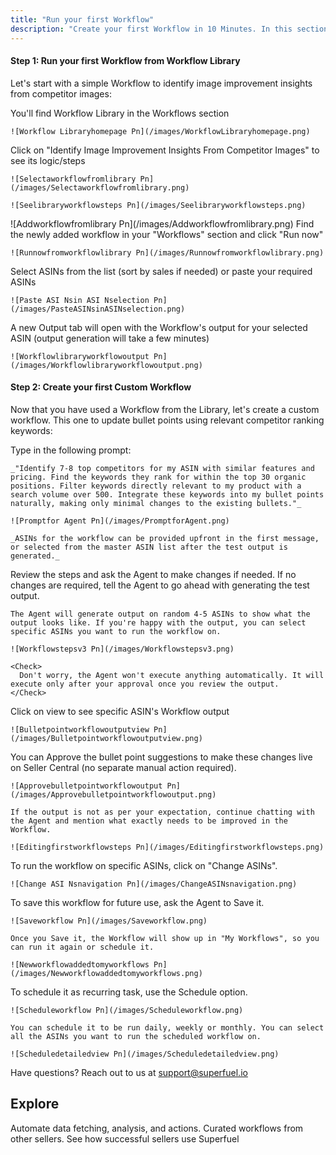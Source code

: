 ```yaml
---
title: "Run your first Workflow"
description: "Create your first Workflow in 10 Minutes. In this section we'll cover how you can run a Workflow from the Workflow Library, as well as how you can create your own custom Workflow."
---
```


#### **Step 1: Run your first Workflow from Workflow Library**

Let's start with a simple Workflow to identify image improvement insights from competitor images:

<Steps>
  <Step title="Navigate to Workflow Library" titleSize="p">
    You'll find Workflow Library in the Workflows section

    ![Workflow Libraryhomepage Pn](/images/WorkflowLibraryhomepage.png)
  </Step>
  <Step title="Click on a Workflow to see its logic and steps" titleSize="p">
    Click on "Identify Image Improvement Insights From Competitor Images" to see its logic/steps

    ![Selectaworkflowfromlibrary Pn](/images/Selectaworkflowfromlibrary.png)

    ![Seelibraryworkflowsteps Pn](/images/Seelibraryworkflowsteps.png)
  </Step>
  <Step title='"Add" the Workflow to your account '>
    ![Addworkflowfromlibrary Pn](/images/Addworkflowfromlibrary.png)
  </Step>
  <Step title="Run the new Workflow">
    Find the newly added workflow in your "Workflows" section and click "Run now"

    ![Runnowfromworkflowlibrary Pn](/images/Runnowfromworkflowlibrary.png)
  </Step>
  <Step title="Select ASINs">
    Select ASINs from the list (sort by sales if needed) or paste your required ASINs

    ![Paste ASI Nsin ASI Nselection Pn](/images/PasteASINsinASINselection.png)
  </Step>
  <Step title="View the Output in the new Output tab">
    A new Output tab will open with the Workflow's output for your selected ASIN (output generation will take a few minutes)

    ![Workflowlibraryworkflowoutput Pn](/images/Workflowlibraryworkflowoutput.png)
  </Step>
</Steps>

#### **Step 2: Create your first Custom Workflow**

Now that you have used a Workflow from the Library, let's create a custom workflow. This one to update bullet points using relevant competitor ranking keywords:

<Steps>
  <Step title="Navigate to Agent">
    
  </Step>
  <Step title="Send a simple prompt to the Agent">
    Type in the following prompt:

    _"Identify 7-8 top competitors for my ASIN with similar features and pricing. Find the keywords they rank for within the top 30 organic positions. Filter keywords directly relevant to my product with a search volume over 500. Integrate these keywords into my bullet points naturally, making only minimal changes to the existing bullets."_

    ![Promptfor Agent Pn](/images/PromptforAgent.png)

    _ASINs for the workflow can be provided upfront in the first message, or selected from the master ASIN list after the test output is generated._
  </Step>
  <Step title="Review the Steps proposed by the Agent">
    Review the steps and ask the Agent to make changes if needed. If no changes are required, tell the Agent to go ahead with generating the test output.

    The Agent will generate output on random 4-5 ASINs to show what the output looks like. If you're happy with the output, you can select specific ASINs you want to run the workflow on.

    ![Workflowstepsv3 Pn](/images/Workflowstepsv3.png)

    <Check>
      Don't worry, the Agent won't execute anything automatically. It will execute only after your approval once you review the output.
    </Check>
  </Step>
  <Step title="Review the test output">
    Click on view to see specific ASIN's Workflow output

    ![Bulletpointworkflowoutputview Pn](/images/Bulletpointworkflowoutputview.png)
  </Step>
  <Step title="Approve the output, or continue refining the Workflow">
    You can Approve the bullet point suggestions to make these changes live on Seller Central (no separate manual action required).

    ![Approvebulletpointworkflowoutput Pn](/images/Approvebulletpointworkflowoutput.png)

    If the output is not as per your expectation, continue chatting with the Agent and mention what exactly needs to be improved in the Workflow.

    ![Editingfirstworkflowsteps Pn](/images/Editingfirstworkflowsteps.png)
  </Step>
  <Step title="Select specific ASINs to run the workflow">
    To run the workflow on specific ASINs, click on "Change ASINs".

    ![Change ASI Nsnavigation Pn](/images/ChangeASINsnavigation.png)
  </Step>
  <Step title="Save the Workflow">
    To save this workflow for future use, ask the Agent to Save it.

    ![Saveworkflow Pn](/images/Saveworkflow.png)

    Once you Save it, the Workflow will show up in "My Workflows", so you can run it again or schedule it.

    ![Newworkflowaddedtomyworkflows Pn](/images/Newworkflowaddedtomyworkflows.png)
  </Step>
  <Step title="Schedule the Workflow">
    To schedule it as recurring task, use the Schedule option.

    ![Scheduleworkflow Pn](/images/Scheduleworkflow.png)

    You can schedule it to be run daily, weekly or monthly. You can select all the ASINs you want to run the scheduled workflow on.

    ![Scheduledetailedview Pn](/images/Scheduledetailedview.png)
  </Step>
</Steps>

Have questions? Reach out to us at [support@superfuel.io](mailto:support@superfuel.io)

## Explore

<Columns cols={3}>
  <Card title="Workflows" icon="chart-network" href="https://docs.superfuel.io/concepts/workflows">
    Automate data fetching, analysis, and actions.
  </Card>
  <Card title="Workflow Library" icon="book" href="https://docs.superfuel.io/concepts/workflow-library">
    Curated workflows from other sellers.
  </Card>
  <Card title="Best Practices" icon="lightbulb" href="https://docs.superfuel.io/more-resources/success-stories">
    See how successful sellers use Superfuel
  </Card>
</Columns>